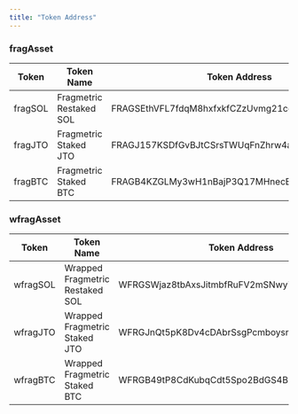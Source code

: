 ```yaml
---
title: "Token Address"
---
```


### fragAsset

| Token   | Token Name              | Token Address                                |
| ------- | ----------------------- | -------------------------------------------- |
| fragSOL | Fragmetric Restaked SOL | FRAGSEthVFL7fdqM8hxfxkfCZzUvmg21cqPJVvC1qdbo |
| fragJTO | Fragmetric Staked JTO   | FRAGJ157KSDfGvBJtCSrsTWUqFnZhrw4aC8N8LqHuoos |
| fragBTC | Fragmetric Staked BTC   | FRAGB4KZGLMy3wH1nBajP3Q17MHnecEvTPT6wb4pX5MB |

### wfragAsset

| Token    | Token Name                      | Token Address                               |
| -------- | ------------------------------- | ------------------------------------------- |
| wfragSOL | Wrapped Fragmetric Restaked SOL | WFRGSWjaz8tbAxsJitmbfRuFV2mSNwy7BMWcCwaA28U |
| wfragJTO | Wrapped Fragmetric Staked JTO   | WFRGJnQt5pK8Dv4cDAbrSsgPcmboysrmX3RYhmRRyTR |
| wfragBTC | Wrapped Fragmetric Staked BTC   | WFRGB49tP8CdKubqCdt5Spo2BdGS4BpgoinNER5TYUm |